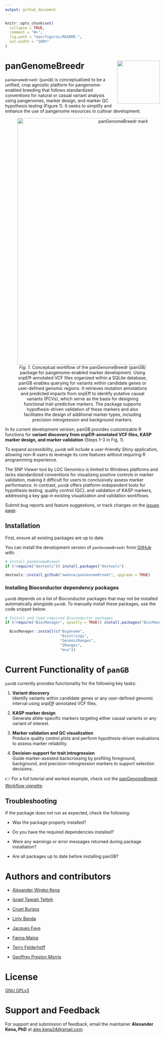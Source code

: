 ```yaml
---
output: github_document
---
```


<!-- README.md is generated from README.Rmd. Please edit that file -->

```r
knitr::opts_chunk$set(
  collapse = TRUE,
  comment = "#>",
  fig.path = "man/figures/README-",
  out.width = "100%"
)
```

# panGenomeBreedr <img src="man/figures/logo.png" align="right" height="139" alt="" />

<!-- badges: start -->
<!-- badges: end -->

`panGenomeBreedr` (`panGB`) is conceptualized to be a unified, crop agnostic platform for pangenome-enabled breeding that follows standardized conventions for natural or casual variant analysis using pangenomes, marker design, and marker QC hypothesis testing (Figure 1). It seeks to simplify and enhance the use of pangenome resources in cultivar development.  

<figure style="text-align: center;">
  <img src="man/figures/workflow.png" width="800" alt="panGenomeBreedr marker design workflow">
  <figcaption><em>Fig. 1.</em> Conceptual workflow of the panGenomeBreedr (panGB) package for pangenome-enabled marker development. Using snpEff-annotated VCF files organized within a SQLite database, panGB enables querying for variants within candidate genes or user-defined genomic regions. It retrieves mutation annotations and predicted impacts from snpEff to identify putative causal variants (PCVs), which serve as the basis for designing functional trait-predictive markers. The package supports hypothesis-driven validation of these markers and also facilitates the design of additional marker types, including precision-introgression and background markers.</figcaption>
</figure>

In its current development version, panGB provides customizable R functions for **variant discovery from snpEff-annotated VCF files, KASP marker design, and marker validation** (Steps 1–3 in Fig. 1).  

To expand accessibility, `panGB` will include a user-friendly Shiny application, allowing non-R users to leverage its core features without requiring R programming experience.  

The SNP Viewer tool by LGC Genomics is limited to Windows platforms and lacks standardized conventions for visualizing positive controls in marker validation, making it difficult for users to conclusively assess marker performance. In contrast, `panGB` offers platform-independent tools for hypothesis testing, quality control (QC), and validation of KASP markers, addressing a key gap in existing visualization and validation workflows.  

Submit bug reports and feature suggestions, or track changes on the
[issues page](https://github.com/awkena/panGenomeBreedr/issues).

## Installation
First, ensure all existing packages are up to date.  

You can install the development version of `panGenomeBreedr` from [GitHub](https://github.com/awkena/panGenomeBreedr) with:

``` r
# Install panGenomeBreedr
if (!require("devtools")) install.packages("devtools")

devtools::install_github("awkena/panGenomeBreedr", upgrade = TRUE)
```

### Installing Bioconductor dependency packages
`panGB` depends on a list of Bioconductor packages that may not be installed automatically alongside `panGB`. To manually install these packages, use the code snippet below:

```r
# Install and load required Bioconductor packages
if (!require("BiocManager", quietly = TRUE)) install.packages("BiocManager")

  BiocManager::install(c("Bsgenome",
                         "Biostrings",
                         "GenomicRanges",
                         "IRanges",
                         "msa"))
```

# Current Functionality of `panGB`
`panGB` currently provides functionality for the following key tasks:

1. **Variant discovery**  
   Identify variants within candidate genes or any user-defined genomic interval using *snpEff*-annotated VCF files.

2. **KASP marker design**  
   Generate allele-specific markers targeting either causal variants or any variant of interest.

3. **Marker validation and QC visualization**  
   Produce quality control plots and perform hypothesis-driven evaluations to assess marker reliability.

4. **Decision-support for trait introgression**  
   Guide marker-assisted backcrossing by profiling foreground, background, and precision-introgression markers to support selection decisions.

👉 For a full tutorial and worked example, check out the
[panGenomeBreedr Workflow vignette](https://awkena.github.io/panGenomeBreedr/articles/panGenomeBreedr_Workflows.html).


## Troubleshooting

If the package does not run as expected, check the following:

-   Was the package properly installed?

-   Do you have the required dependencies installed?

-   Were any warnings or error messages returned during package
    installation?

-   Are all packages up to date before installing panGB?


# Authors and contributors

-   [Alexander Wireko Kena](https://www.github.com/awkena)

-   [Israel Tawiah Tetteh](https://github.com/Israel-Tetteh)

-   [Cruet Burgos](https://www.morrislab.org/people/clara-cruet-burgos)

-   [Linly Banda](https://www.biofortificationlab.org/people/linly-banda)

-   [Jacques Faye](https://sites.google.com/site/morrislaboratory/people/jacques-faye)

-   [Fanna Maina](https://www.morrislab.org/people/fanna-maina)

-   [Terry Felderhoff](https://www.agronomy.k-state.edu/about/people/faculty/felderhoff-terry/)

-   [Geoffrey Preston    Morris](https://www.morrislab.org/people/geoff-morris)



# License

[GNU GPLv3](https://choosealicense.com/licenses/gpl-3.0/)


# Support and Feedback

For support and submission of feedback, email the maintainer **Alexander Kena, PhD** at [alex.kena24@gmail.com](mailto:alex.kena24@gmail.com){.email}

